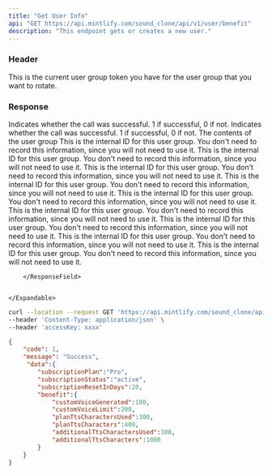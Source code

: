---
title: "Get User Info"
api: "GET https://api.mintlify.com/sound_clone/api/v1/user/benefit"
description: "This endpoint gets or creates a new user."
---
### Header
<ParamField header="accessKey"   type="string" required>
  This is the current user group token you have for the user group that you want
  to rotate.
</ParamField>


### Response
<ResponseField name="code" type="number">
  Indicates whether the call was successful. 1 if successful, 0 if not.
</ResponseField>

<ResponseField name="message" type="string">
  Indicates whether the call was successful. 1 if successful, 0 if not.
</ResponseField>

<ResponseField name="data" type="object">
The contents of the user group
    <Expandable title="Toggle object">
        <ResponseField name="subscriptionPlan" type="string">
            This is the internal ID for this user group. You don't need to record this
            information, since you will not need to use it.
        </ResponseField>
        <ResponseField name="subscriptionStatus" type="string">
            This is the internal ID for this user group. You don't need to record this
            information, since you will not need to use it.
        </ResponseField>
        <ResponseField name="subscriptionResetInDays" type="number">
            This is the internal ID for this user group. You don't need to record this
            information, since you will not need to use it.
        </ResponseField>
        <ResponseField name="benefit" type="object">
        <Expandable title="Toggle object">
        <ResponseField name="customVoiceGenerated" type="number">
            This is the internal ID for this user group. You don't need to record this
            information, since you will not need to use it.
        </ResponseField>
        <ResponseField name="customVoiceLimit" type="number">
            This is the internal ID for this user group. You don't need to record this
            information, since you will not need to use it.
        </ResponseField>
        <ResponseField name="planTtsCharactersUsed" type="number">
            This is the internal ID for this user group. You don't need to record this
            information, since you will not need to use it.
        </ResponseField>
        <ResponseField name="planTtsCharacters" type="number">
            This is the internal ID for this user group. You don't need to record this
            information, since you will not need to use it.
        </ResponseField>
        <ResponseField name="additionalTtsCharactersUsed" type="number">
            This is the internal ID for this user group. You don't need to record this
            information, since you will not need to use it.
        </ResponseField>
        <ResponseField name="additionalTtsCharacters" type="number">
            This is the internal ID for this user group. You don't need to record this
            information, since you will not need to use it.
        </ResponseField>
        </Expandable>


        </ResponseField>


    </Expandable>
</ResponseField>

<RequestExample>

```bash Example Request
curl --location --request GET 'https://api.mintlify.com/sound_clone/api/v1/user/benefit' \
--header 'Content-Type: application/json' \
--header 'accessKey: xxxx'
```

</RequestExample>

<ResponseExample>

```json Response
{
	"code": 1,
	"message": "Success",
	 "data":{
        "subscriptionPlan":"Pro",
        "subscriptionStatus":"active",
        "subscriptionResetInDays":20,
        "benefit":{
            "customVoiceGenerated":100,
            "customVoiceLimit":200,
            "planTtsCharactersUsed":300,
            "planTtsCharacters":400,
            "additionalTtsCharactersUsed":100,
            "additionalTtsCharacters":1000
        }
    }
}
```

</ResponseExample>
